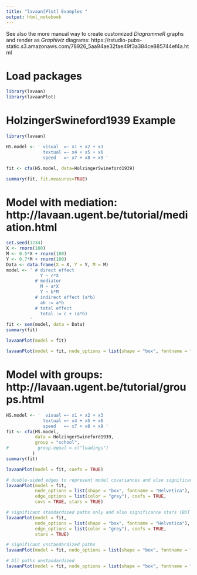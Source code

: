 ```yaml
---
title: "lavaan[Plot] Examples "
output: html_notebook
---
```


See also the more manual way to create customized *DiagrammeR* graphs and render as *Graphiviz* diagrams:
https://rstudio-pubs-static.s3.amazonaws.com/78926_5aa94ae32fae49f3a384ce885744ef4a.html


# Load packages
```r
library(lavaan)
library(lavaanPlot)
```

# HolzingerSwineford1939 Example
```r

library(lavaan)

HS.model <- ' visual  =~ x1 + x2 + x3 
              textual =~ x4 + x5 + x6
              speed   =~ x7 + x8 + x9 '

fit <- cfa(HS.model, data=HolzingerSwineford1939)

summary(fit, fit.measures=TRUE)

```

# Model with mediation: http://lavaan.ugent.be/tutorial/mediation.html
```r
set.seed(1234)
X <- rnorm(100)
M <- 0.5*X + rnorm(100)
Y <- 0.7*M + rnorm(100)
Data <- data.frame(X = X, Y = Y, M = M)
model <- ' # direct effect
             Y ~ c*X
           # mediator
             M ~ a*X
             Y ~ b*M
           # indirect effect (a*b)
             ab := a*b
           # total effect
             total := c + (a*b)
         '
fit <- sem(model, data = Data)
summary(fit)

lavaanPlot(model = fit)

lavaanPlot(model = fit, node_options = list(shape = "box", fontname = "Helvetica"), edge_options = list(color = "grey"), coefs = F)

```

# Model with groups: http://lavaan.ugent.be/tutorial/groups.html
```r

HS.model <- '  visual =~ x1 + x2 + x3
              textual =~ x4 + x5 + x6
              speed   =~ x7 + x8 + x9 '
fit <- cfa(HS.model, 
           data = HolzingerSwineford1939, 
           group = "school",
#           group.equal = c("loadings")
          )
summary(fit)

lavaanPlot(model = fit, coefs = TRUE)

# double-sided edges to represent model covariances and also significance stars (BUT not showing in this eg !!!):
lavaanPlot(model = fit, 
           node_options = list(shape = "box", fontname = "Helvetica"), 
           edge_options = list(color = "grey"), coefs = TRUE, 
           covs = TRUE, stars = TRUE)

# significant standardized paths only and also significance stars (BUT not showing in this eg !!!):
lavaanPlot(model = fit,  
           node_options = list(shape = "box", fontname = "Helvetica"), 
           edge_options = list(color = "grey"), coefs = TRUE, 
           stars = TRUE)

# significant unstandardized paths
lavaanPlot(model = fit, node_options = list(shape = "box", fontname = "Helvetica"), edge_options = list(color = "grey"), coefs = TRUE, stand = FALSE)

# All paths unstandardized
lavaanPlot(model = fit, node_options = list(shape = "box", fontname = "Helvetica"), edge_options = list(color = "grey"), coefs = TRUE, stand = FALSE, sig = 1.00)

```
